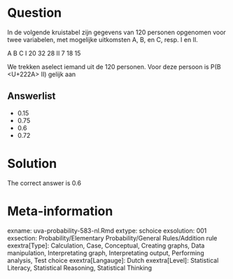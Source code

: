 Question
========

In de volgende kruistabel zijn gegevens van 120 personen opgenomen voor twee variabelen, met mogelijke uitkomsten A, B, en C, resp. I en II.

A B C
I 20 32 28
II 7 18 15

We trekken aselect iemand uit de 120 personen. Voor deze persoon is P(B <U+222A> II) gelijk aan 

Answerlist
----------
* 0.15
* 0.75
* 0.6
* 0.72

Solution
========

The correct answer is  0.6 

Meta-information
================
exname: uva-probability-583-nl.Rmd 
extype: schoice 
exsolution: 001 
exsection: Probability/Elementary Probability/General Rules/Addition rule
exextra[Type]: Calculation, Case, Conceptual, Creating graphs, Data manipulation, Interpretating graph, Interpretating output, Performing analysis, Test choice 
exextra[Langauge]: Dutch 
exextra[Level]: Statistical Literacy, Statistical Reasoning, Statistical Thinking 
